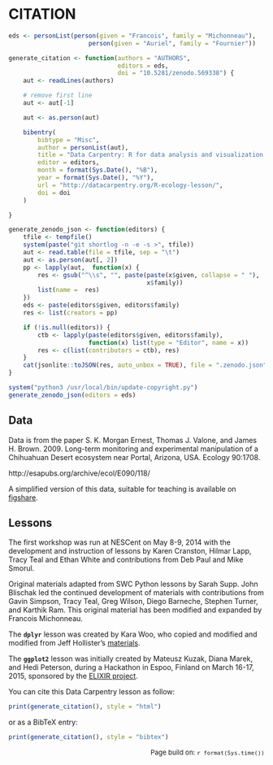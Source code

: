 # CITATION

```r
eds <- personList(person(given = "Francois", family = "Michonneau"),
                      person(given = "Auriel", family = "Fournier"))

generate_citation <- function(authors = "AUTHORS",
                              editors = eds,
                              doi = "10.5281/zenodo.569338") {
    aut <- readLines(authors)

    # remove first line
    aut <- aut[-1]

    aut <- as.person(aut)

    bibentry(
        bibtype = "Misc",
        author = personList(aut),
        title = "Data Carpentry: R for data analysis and visualization of Ecological Data",
        editor = editors,
        month = format(Sys.Date(), "%B"),
        year = format(Sys.Date(), "%Y"),
        url = "http://datacarpentry.org/R-ecology-lesson/",
        doi = doi
    )

}

generate_zenodo_json <- function(editors) {
    tfile <- tempfile()
    system(paste("git shortlog -n -e -s >", tfile))
    aut <- read.table(file = tfile, sep = "\t")
    aut <- as.person(aut[, 2])
    pp <- lapply(aut,  function(x) {
        res <- gsub("^\\s", "", paste(paste(x$given, collapse = " "),
                                      x$family))
        list(name =  res)
    })
    eds <- paste(editors$given, editors$family)
    res <- list(creators = pp)

    if (!is.null(editors)) {
        ctb <- lapply(paste(editors$given, editors$family),
                      function(x) list(type = "Editor", name = x))
        res <- c(list(contributors = ctb), res)
    }
    cat(jsonlite::toJSON(res, auto_unbox = TRUE), file = ".zenodo.json")
}

system("python3 /usr/local/bin/update-copyright.py")
generate_zenodo_json(editors = eds)
```


## Data

Data is from the paper S. K. Morgan Ernest, Thomas J. Valone, and James
H. Brown. 2009. Long-term monitoring and experimental manipulation of a
Chihuahuan Desert ecosystem near Portal, Arizona, USA. Ecology 90:1708.

http://esapubs.org/archive/ecol/E090/118/

A simplified version of this data, suitable for teaching is available on
[figshare](https://dx.doi.org/10.6084/m9.figshare.1314459.v5).


## Lessons

The first workshop was run at NESCent on May 8-9, 2014 with the development and
instruction of lessons by Karen Cranston, Hilmar Lapp, Tracy Teal and Ethan
White and contributions from Deb Paul and Mike Smorul.

Original materials adapted from SWC Python lessons by Sarah Supp. John Blischak
led the continued development of materials with contributions from Gavin
Simpson, Tracy Teal, Greg Wilson, Diego Barneche, Stephen Turner, and Karthik
Ram. This original material has been modified and expanded by Francois
Michonneau.

The **`dplyr`** lesson was created by Kara Woo, who copied and modified and
modified from Jeff
Hollister's [materials](http://usepa.github.io/introR/2015/01/14/03-Clean/).

The **`ggplot2`** lesson was initially created by Mateusz Kuzak, Diana Marek,
and Hedi Peterson, during a Hackathon in Espoo, Finland on March 16-17, 2015,
sponsored by the [ELIXIR project](http://elixir-europe.org/).

You can cite this Data Carpentry lesson as follow:


```r
print(generate_citation(), style = "html")
```

or as a BibTeX entry:


```r
print(generate_citation(), style = "bibtex")
```

<p style="text-align: right; font-size: small;">Page build on: `r format(Sys.time())`</p>
